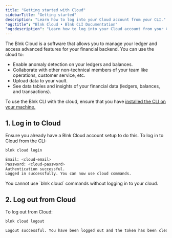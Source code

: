 ```yaml
---
title: "Getting started with Cloud"
sidebarTitle: "Getting started"
description: "Learn how to log into your Cloud account from your CLI."
"og:title": "Blnk Cloud • Blnk CLI Documentation"
"og:description": "Learn how to log into your Cloud account from your CLI."
---
```



The Blnk Cloud is a software that allows you to manage your ledger and access advanced features for your financial backend. You can use the cloud to:

- Enable anomaly detection on your ledgers and balances.
- Collaborate with other non-technical members of your team like operations, customer service, etc.
- Upload data to your vault.
- See data tables and insights of your financial data (ledgers, balances, and transactions).

To use the Blnk CLI with the cloud, ensure that you have [installed the CLI on your machine.](/blnk-cli/install)

## 1. Log in to Cloud

Ensure you already have a Blnk Cloud account setup to do this. To log in to Cloud from the CLI:

```sh Shell
blnk cloud login
```
```sh Output
Email: <cloud-email>
Password: <cloud-password>
Authentication successful.
Logged in successfully. You can now use cloud commands.
```

<Note>
    You cannot use `blnk cloud` commands without logging in to your cloud.
</Note>

## 2. Log out from Cloud

To log out from Cloud:
```sh Shell
blnk cloud logout
```
```sh Output
Logout successful. You have been logged out and the token has been cleared.
```

<NeedHelp />